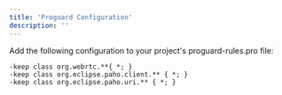 ```yaml
---
title: 'Proguard Configuration'
description: ''
---
```


Add the following configuration to your project's proguard-rules.pro file:

```
-keep class org.webrtc.**{ *; }
-keep class org.eclipse.paho.client.** { *; }
-keep class org.eclipse.paho.uri.** { *; }
```
